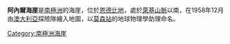 {{coord|68|7|S|56|12|E|source:GNIS|display=title}}

'''阿內爾海崖'''是[[南極洲|南極洲]]的海崖，位於[[恩德比地|恩德比地]]，處於[[萊基山脈|萊基山脈]]以南，在1958年12月由[[澳大利亞|澳大利亞]]探險隊繪入地圖，以[[莫森站|莫森站]]的地球物理學助理命名。

{{Antarctica-geo-stub}}
[[Category:南極洲海崖|Category:南極洲海崖]]
